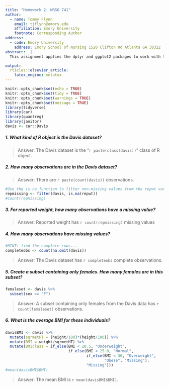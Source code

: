 ```yaml
---
title: "Homework 2: NRSG 741"
author:
  - name: Tommy Flynn
    email: tjflynn@emory.edu
    affiliation: Emory University
    footnote: Corresponding Author
address:
  - code: Emory University
    address: Emory School of Nursing 1520 Clifton Rd Atlanta GA 30322
abstract:  |
  This assignment applies the dplyr and ggplot2 packages to work with the   Davis dataset in the car package, which contains data on the measured   and reported heights and weights of men and women engagedin regular exercise. The associated GitHub repository can be found at <https://github.com/tommyflynn/N741_Homework/tree/master/Flynn_HW_02>.

output: 
  rticles::elsevier_article:
    latex_engine: xelatex
---
```

```r
knitr::opts_chunk$set(echo = TRUE)
knitr::opts_chunk$set(tidy = TRUE)
knitr::opts_chunk$set(warnings = TRUE)
knitr::opts_chunk$set(message = TRUE)
library(tidyverse)
library(car)
library(quantreg)
library(janitor)
davis <- car::Davis
```
##### 1. What kind of R object is the Davis dataset?
> Answer: The Davis dataset is the "`r paste(class(davis))`" class of R object.

##### 2. How many observations are in the Davis dataset?
> Answer: There are `r paste(count(davis))` observations. 

```r
#Use the is.na function to filter non-missing values from the repwt variable
repmissing <- filter(davis, is.na(repwt))
#count(repmissing)
```
##### 3. For reported weight, how many observations have a missing value?
> Answer: Reported weight has `r count(repmissing)` missing values

##### 4. How many observations have missing values?
```r
#HINT: find the complete rows...
completeobs <- count(na.omit(davis))
```
> Answer: The Davis dataset has `r completeobs` complete observations.

##### 5. Create a subset containing only females. How many females are in this subset?
```r
femaleset <- davis %>%
  subset(sex == "F")
```
> Answer: A subset containing only females from the Davis data has `r count(femaleset)` observations. 

##### 6. What is the average BMI for these individuals?
```r
davisBMI <- davis %>%
  mutate(sqrmetHT = (height/100)*(height/100)) %>%
  mutate(BMI = weight/sqrmetHT) %>% 
  mutate(BMIclass = if_else(BMI < 18.5, "Underweight", 
                            if_else(BMI < 25.0, "Normal",
                                    if_else(BMI < 30, "Overweight",
                                            "Obese", "Missing"), 
                                    "Missing")))
#mean(davisBMI$BMI)
```
> Answer: The mean BMI is `r mean(davisBMI$BMI)`.




